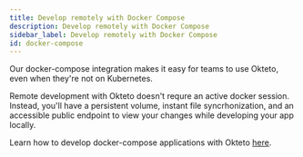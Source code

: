 ```yaml
---
title: Develop remotely with Docker Compose
description: Develop remotely with Docker Compose
sidebar_label: Develop remotely with Docker Compose
id: docker-compose
---
```


Our docker-compose integration makes it easy for teams to use Okteto, even when they're not on Kubernetes.

Remote development with Okteto doesn't requre an active docker session. Instead, you'll have a persistent volume, 
instant file syncrhonization, and an accessible public endpoint to view your changes while developing your app locally.

Learn how to develop docker-compose applications with Okteto [here](https://okteto.com/blog/how-to-develop-docker-compose-applications-remotely-in-okteto-cloud/).